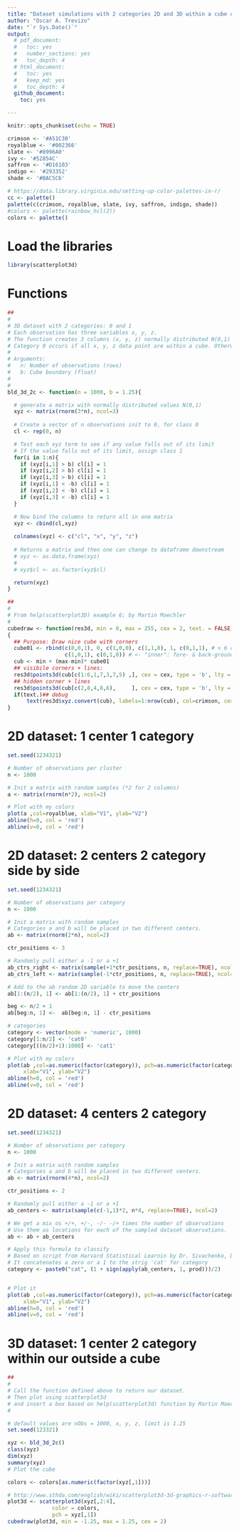 ```yaml
---
title: "Dataset simulations with 2 categories 2D and 3D within a cube or outside the cube"
author: "Oscar A. Trevizo"
date: "`r Sys.Date()`"
output: 
  # pdf_document:
  #   toc: yes
  #   number_sections: yes
  #   toc_depth: 4
  # html_document:
  #   toc: yes
  #   keep_md: yes
  #   toc_depth: 4
  github_document:
    toc: yes

---
```


```r
knitr::opts_chunk$set(echo = TRUE)

crimson <- '#A51C30'
royalblue <- '#002366'
slate <- '#8996A0'
ivy <- '#52854C'
saffron <- '#D16103'
indigo <- '#293352'
shade <- '#BAC5C6'

# https://data.library.virginia.edu/setting-up-color-palettes-in-r/
cc <- palette()
palette(c(crimson, royalblue, slate, ivy, saffron, indigo, shade))
#colors <- palette(rainbow_hcl(2))
colors <- palette()

```

# Load the libraries

```r
library(scatterplot3d)

```

# Functions

```r
##
#
# 3D dataset with 2 categories: 0 and 1
# Each observation has three variables x, y, z.
# The function creates 3 columns (x, y, z) normally distributed N(0,1) values.
# Category 0 occurs if all x, y, z data point are within a cube. Otherwise category 1.
#
# Arguments:
#   n: Number of observations (rows)
#   b: Cube boundary (float)
#
#
bld_3d_2c <- function(n = 1000, b = 1.25){

  # generate a matrix with normally distributed values N(0,1)
  xyz <- matrix(rnorm(3*n), ncol=3)
  
  # Create a vector of n observations init to 0, for class 0
  cl <- rep(0, n)

  # Test each xyz term to see if any value falls out of its limit
  # If the value falls out of its limit, assign class 1
  for(i in 1:n){
    if (xyz[i,1] > b) cl[i] = 1
    if (xyz[i,2] > b) cl[i] = 1
    if (xyz[i,3] > b) cl[i] = 1
    if (xyz[i,1] < -b) cl[i] = 1
    if (xyz[i,2] < -b) cl[i] = 1
    if (xyz[i,3] < -b) cl[i] = 1
  }

  # Now bind the columns to return all in one matrix
  xyz <- cbind(cl,xyz)
  
  colnames(xyz) <- c("cl", "x", "y", "z")
  
  # Returns a matrix and then one can change to dataframe downstream
  # xyz <- as.data.frame(xyz)
  # 
  # xyz$cl <- as.factor(xyz$cl)

  return(xyz)
}

## 
#
# From help(scatterplot3D) example 6; by Martin Maechler
#
cubedraw <- function(res3d, min = 0, max = 255, cex = 2, text. = FALSE)
{
  ## Purpose: Draw nice cube with corners
  cube01 <- rbind(c(0,0,1), 0, c(1,0,0), c(1,1,0), 1, c(0,1,1), # < 6 outer
                  c(1,0,1), c(0,1,0)) # <- "inner": fore- & back-ground
  cub <- min + (max-min)* cube01
  ## visibile corners + lines:
  res3d$points3d(cub[c(1:6,1,7,3,7,5) ,], cex = cex, type = 'b', lty = 1)
  ## hidden corner + lines
  res3d$points3d(cub[c(2,8,4,8,6),     ], cex = cex, type = 'b', lty = 3)
  if(text.)## debug
      text(res3d$xyz.convert(cub), labels=1:nrow(cub), col=crimson, cex=2)
}


```

# 2D dataset: 1 center 1 category

```r
set.seed(1234321)

# Number of observations per cluster
n <- 1000

# Init a matrix with random samples (*2 for 2 columns)
a <- matrix(rnorm(n*2), ncol=2)

# Plot with my colors
plot(a ,col=royalblue, xlab="V1", ylab="V2")
abline(h=0, col = 'red')
abline(v=0, col = 'red')
```


# 2D dataset: 2 centers 2 category side by side

```r
set.seed(1234321)

# Number of observations per category
n <- 1000

# Init a matrix with random samples
# Categories a and b will be placed in two different centers.
ab <- matrix(rnorm(2*n), ncol=2)

ctr_positions <- 3

# Randomly pull either a -1 or a +1
ab_ctrs_right <- matrix(sample(+1*ctr_positions, n, replace=TRUE), ncol=2)
ab_ctrs_left <- matrix(sample(-1*ctr_positions, n, replace=TRUE), ncol=2)

# Add to the ab random 2D variable to move the centers
ab[1:(n/2), 1] <- ab[1:(n/2), 1] + ctr_positions

beg <- n/2 + 1
ab[beg:n, 1] <-  ab[beg:n, 1] - ctr_positions

# categories
category <- vector(mode = 'numeric', 1000)
category[1:n/2] <- 'cat0' 
category[((n/2)+1):1000] <- 'cat1' 

# Plot with my colors
plot(ab ,col=as.numeric(factor(category)), pch=as.numeric(factor(category)), 
     xlab="V1", ylab="V2")
abline(h=0, col = 'red')
abline(v=0, col = 'red')
```

# 2D dataset: 4 centers 2 category

```r
set.seed(1234321)

# Number of observations per category
n <- 1000

# Init a matrix with random samples
# Categories a and b will be placed in two different centers.
ab <- matrix(rnorm(4*n), ncol=2)

ctr_positions <- 2

# Randomly pull either a -1 or a +1
ab_centers <- matrix(sample(c(-1,1)*2, n*4, replace=TRUE), ncol=2)

# We get a mix os +/+, +/-, -/- -/+ times the number of observations
# Use them as locations for each of the sampled dataset observations.
ab <- ab + ab_centers

# Apply this formula to classify
# Based on script from Harvard Statistical Learnin by Dr. Sivachenko, Dr. Farutin
# It concatenates a zero or a 1 to the strig 'cat' for category
category <- paste0("cat", (1 + sign(apply(ab_centers, 1, prod)))/2)


# Plot it
plot(ab ,col=as.numeric(factor(category)), pch=as.numeric(factor(category)), 
     xlab="V1", ylab="V2")
abline(h=0, col = 'red')
abline(v=0, col = 'red')
```



# 3D dataset: 1 center 2 category within our outside a cube

```r
##
#
# Call the function defined above to return our dataset.
# Then plot using scatterplot3d
# and insert a box based on help(scatterplot3d) function by Martin Maechler
#

# default values are nObs = 1000, x, y, z, limit is 1.25
set.seed(123321)

xyz <- bld_3d_2c()
class(xyz)
dim(xyz)
summary(xyz)
# Plot the cube

colors <- colors[as.numeric(factor(xyz[,1]))]

# http://www.sthda.com/english/wiki/scatterplot3d-3d-graphics-r-software-and-data-visualization
plot3d <- scatterplot3d(xyz[,2:4],
              color = colors,
              pch = xyz[,1])
cubedraw(plot3d, min = -1.25, max = 1.25, cex = 2)

```


